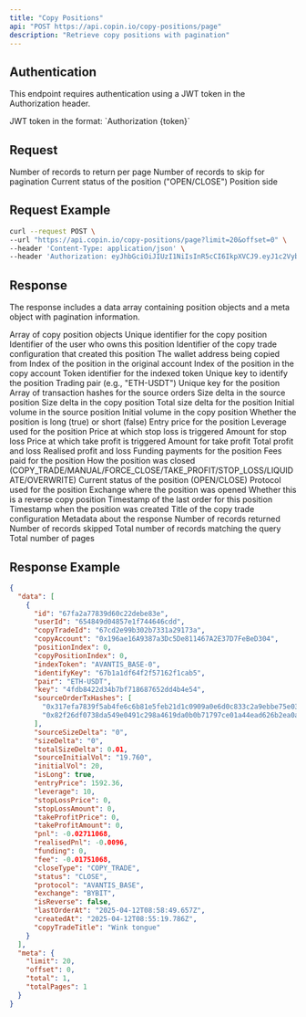 ```yaml
---
title: "Copy Positions"
api: "POST https://api.copin.io/copy-positions/page"
description: "Retrieve copy positions with pagination"
---
```


## Authentication
This endpoint requires authentication using a JWT token in the Authorization header.

<ParamField header="Authorization" type="string" required>
    JWT token in the format: `Authorization {token}`
</ParamField>

## Request

<ParamField query="limit" type="number" default="20">
    Number of records to return per page
</ParamField>
<ParamField query="offset" type="number" default="0">
    Number of records to skip for pagination
</ParamField>
<ParamField query="status" type="string">
    Current status of the position ("OPEN/CLOSE")
</ParamField>
<ParamField query="isLong" type="boolean">
    Position side
</ParamField>


## Request Example

```bash
curl --request POST \
--url "https://api.copin.io/copy-positions/page?limit=20&offset=0" \
--header 'Content-Type: application/json' \
--header 'Authorization: eyJhbGciOiJIUzI1NiIsInR5cCI6IkpXVCJ9.eyJ1c2VybmFtZSI6IjB4MTUzNTQ4NGMxRWVjMUQyMDNmRTFBNTNFQTExYTYyMWE4ODRBRTA2NyIsInRpbWUiOjE3NDQ2MjYxNjIzODksImFjY2VzcyI6IlVmTkNiTWhMVVMxNzQ0NjI2MTYyMzkwIiwiaWF0IjoxNzQ0NjI2MTYyLCJleHAiOjE3NDUyMzA5NjJ9.LpvhBdxyfehzom-v5tKumAqCptSMkVk7HVKKVtjSpk8'
```
## Response
The response includes a data array containing position objects and a meta object with pagination information.

<ResponseField name="data" type="array">
    Array of copy position objects
    <Expandable title="properties">
        <ResponseField name="id" type="string">
            Unique identifier for the copy position
        </ResponseField>
        <ResponseField name="userId" type="string">
            Identifier of the user who owns this position
        </ResponseField>
        <ResponseField name="copyTradeId" type="string">
            Identifier of the copy trade configuration that created this position
        </ResponseField>
        <ResponseField name="copyAccount" type="string">
            The wallet address being copied from
        </ResponseField>
        <ResponseField name="positionIndex" type="number">
            Index of the position in the original account
        </ResponseField>
        <ResponseField name="copyPositionIndex" type="number">
            Index of the position in the copy account
        </ResponseField>
        <ResponseField name="indexToken" type="string">
            Token identifier for the indexed token
        </ResponseField>
        <ResponseField name="identifyKey" type="string">
            Unique key to identify the position
        </ResponseField>
        <ResponseField name="pair" type="string">
            Trading pair (e.g., "ETH-USDT")
        </ResponseField>
        <ResponseField name="key" type="string">
            Unique key for the position
        </ResponseField>
        <ResponseField name="sourceOrderTxHashes" type="array">
            Array of transaction hashes for the source orders
        </ResponseField>
        <ResponseField name="sourceSizeDelta" type="string">
            Size delta in the source position
        </ResponseField>
        <ResponseField name="sizeDelta" type="string">
            Size delta in the copy position
        </ResponseField>
        <ResponseField name="totalSizeDelta" type="number">
            Total size delta for the position
        </ResponseField>
        <ResponseField name="sourceInitialVol" type="string">
            Initial volume in the source position
        </ResponseField>
        <ResponseField name="initialVol" type="number">
            Initial volume in the copy position
        </ResponseField>
        <ResponseField name="isLong" type="boolean">
            Whether the position is long (true) or short (false)
        </ResponseField>
        <ResponseField name="entryPrice" type="number">
            Entry price for the position
        </ResponseField>
        <ResponseField name="leverage" type="number">
            Leverage used for the position
        </ResponseField>
        <ResponseField name="stopLossPrice" type="number">
            Price at which stop loss is triggered
        </ResponseField>
        <ResponseField name="stopLossAmount" type="number">
            Amount for stop loss
        </ResponseField>
        <ResponseField name="takeProfitPrice" type="number">
            Price at which take profit is triggered
        </ResponseField>
        <ResponseField name="takeProfitAmount" type="number">
            Amount for take profit
        </ResponseField>
        <ResponseField name="pnl" type="number">
            Total profit and loss
        </ResponseField>
        <ResponseField name="realisedPnl" type="number">
            Realised profit and loss
        </ResponseField>
        <ResponseField name="funding" type="number">
            Funding payments for the position
        </ResponseField>
        <ResponseField name="fee" type="number">
            Fees paid for the position
        </ResponseField>
        <ResponseField name="closeType" type="string">
            How the position was closed (COPY_TRADE/MANUAL/FORCE_CLOSE/TAKE_PROFIT/STOP_LOSS/LIQUIDATE/OVERWRITE)
        </ResponseField>
        <ResponseField name="status" type="string">
            Current status of the position (OPEN/CLOSE)
        </ResponseField>
        <ResponseField name="protocol" type="string">
            Protocol used for the position
        </ResponseField>
        <ResponseField name="exchange" type="string">
            Exchange where the position was opened
        </ResponseField>
        <ResponseField name="isReverse" type="boolean">
            Whether this is a reverse copy position
        </ResponseField>
        <ResponseField name="lastOrderAt" type="string">
            Timestamp of the last order for this position
        </ResponseField>
        <ResponseField name="createdAt" type="string">
            Timestamp when the position was created
        </ResponseField>
        <ResponseField name="copyTradeTitle" type="string">
            Title of the copy trade configuration
        </ResponseField>
    </Expandable>
</ResponseField>

<ResponseField name="meta" type="object">
    Metadata about the response
    <Expandable title="properties">
        <ResponseField name="limit" type="number">
            Number of records returned
        </ResponseField>
        <ResponseField name="offset" type="number">
            Number of records skipped
        </ResponseField>
        <ResponseField name="total" type="number">
            Total number of records matching the query
        </ResponseField>
        <ResponseField name="totalPages" type="number">
            Total number of pages
        </ResponseField>
    </Expandable>
</ResponseField>

## Response Example

```json
{
  "data": [
    {
      "id": "67fa2a77839d60c22debe83e",
      "userId": "654849d04857e1f744646cdd",
      "copyTradeId": "67cd2e99b302b7331a29173a",
      "copyAccount": "0x196ae16A9387a3Dc5De811467A2E37D7FeBeD304",
      "positionIndex": 0,
      "copyPositionIndex": 0,
      "indexToken": "AVANTIS_BASE-0",
      "identifyKey": "67b1a1df64f2f57162f1cab5",
      "pair": "ETH-USDT",
      "key": "4fdb8422d34b7bf718687652dd4b4e54",
      "sourceOrderTxHashes": [
        "0x317efa7839f5ab4fe6c6b81e5feb21d1c0909a0e6d0c833c2a9ebbe75e0327ae",
        "0x82f26df0738da549e0491c298a4619da0b0b71797ce01a44ead626b2ea0ae240"
      ],
      "sourceSizeDelta": "0",
      "sizeDelta": "0",
      "totalSizeDelta": 0.01,
      "sourceInitialVol": "19.760",
      "initialVol": 20,
      "isLong": true,
      "entryPrice": 1592.36,
      "leverage": 10,
      "stopLossPrice": 0,
      "stopLossAmount": 0,
      "takeProfitPrice": 0,
      "takeProfitAmount": 0,
      "pnl": -0.02711068,
      "realisedPnl": -0.0096,
      "funding": 0,
      "fee": -0.01751068,
      "closeType": "COPY_TRADE",
      "status": "CLOSE",
      "protocol": "AVANTIS_BASE",
      "exchange": "BYBIT",
      "isReverse": false,
      "lastOrderAt": "2025-04-12T08:58:49.657Z",
      "createdAt": "2025-04-12T08:55:19.786Z",
      "copyTradeTitle": "Wink tongue"
    }
  ],
  "meta": {
    "limit": 20,
    "offset": 0,
    "total": 1,
    "totalPages": 1
  }
}
```